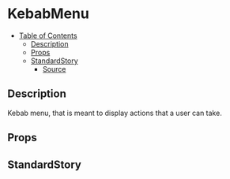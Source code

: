 
<Meta title="general/kebab-menu" component={KebabMenu} />

# KebabMenu

- [Table of Contents](#kebabmenu)
  * [Description](#description)
  * [Props](#props)
  * [StandardStory](#standardstory)
    + [Source](#source)

## Description
Kebab menu, that is meant to display actions that a user can take.

## Props
<Props of={KebabMenu} />

## StandardStory
<Preview>
	<Story name="standard">
		<StandardStory />
	</Story>
</Preview>

